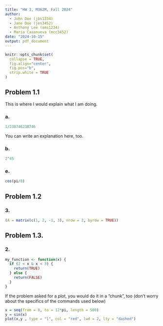 ```yaml
---
title: "HW 3, M362M, Fall 2024"
author:
  - John Doe (jbs1234)
  - Jane Doe (jes3452)
  - Anthony Lee (ams1234)
  - Maria Casanueva (mcc3452)
date: "2024-10-15"
output: pdf_document
---
```


<!-- The code chunk below contains some settings that will  -->
<!-- make your R code look better in the output pdf file.  -->
<!-- If you are curious about what each option below does, -->
<!-- go to https://yihui.org/knitr/options/ -->
<!-- If not, feel free to disregard everything ...  -->
```r
knitr::opts_chunk$set(
  collapse = TRUE,
  fig.align="center",
  fig.pos="b",
  strip.white = TRUE
)
```
<!-- ... up to here. -->

## Problem 1.1

This is where I would explain what I am doing. 

### a.

```r
1/238746238746
```

You can write an explanation here, too. 

### b.

```r
2^45
```

### e.

```r
cos(pi/8)
```
  

## Problem 1.2

### 3.

```r
(A = matrix(c(1, 2, -1, 3), nrow = 2, byrow = TRUE))
```


## Problem 1.3.

### 2.

```r
my_function <- function(x) { 
  if (2 < x & x < 3) {
    return(TRUE)
  } else {
    return(FALSE)
  }
}
```

If the problem asked for a plot, you would do it in a "chunk", too (don't worry about the specifics of the commands used below)

```r
x = seq(from = 0, to = 12*pi, length = 500)
y = sin(x)
plot(x,y , type = "l", col = "red", lwd = 2, lty = "dashed")
```

